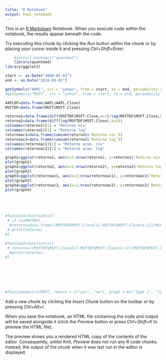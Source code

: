 ```yaml
---
title: "R Notebook"
output: html_notebook
---
```


This is an [R Markdown](http://rmarkdown.rstudio.com) Notebook. When you execute code within the notebook, the results appear beneath the code. 

Try executing this chunk by clicking the *Run* button within the chunk or by placing your cursor inside it and pressing *Ctrl+Shift+Enter*. 

```r
    #install.packages("quantmod")
    library(quantmod)
library(ggplot2)

start <- as.Date("2000-01-01")
end <- as.Date("2018-09-01")

getSymbols("AAPL", src = "yahoo", from = start, to = end, periodicity = "monthly")
#getSymbols("MSFT", src = "yahoo", from = start, to = end, periodicity = "monthly")

AAPLDF=data.frame(AAPL$AAPL.Close)
MSFTDF=data.frame(MSFT$MSFT.Close)

retorno1=data.frame(diff(MSFTDF$MSFT.Close,k=1)/lag(MSFTDF$MSFT.Close,k=1))
retorno2=data.frame(diff(log(MSFTDF$MSFT.Close),k=1))
colnames(retorno1)[1] = "Retorno niv"
colnames(retorno2)[1] = "Retorno log"
retornoac1=data.frame(cumsum(retorno1$`Retorno niv`))
retornoac2=data.frame(cumsum(retorno2$`Retorno log`))
colnames(retornoac1)[1] = "Retorno acum. niv"
colnames(retornoac2)[1] = "Retorno acum. log"

graph1=ggplot(retorno1, aes(x=1:nrow(retorno), y=retorno1$`Retorno niv`)) + geom_line()
plot(graph1)
graph2=ggplot(retorno2, aes(x=1:nrow(retorno2), y=retorno2$`Retorno log`)) + geom_line()
plot(graph2)
graph3=ggplot(retornoac1, aes(x=1:nrow(retornoac1), y=retornoac1$`Retorno acum. niv`)) + geom_line()
plot(graph3)
graph4=ggplot(retornoac2, aes(x=1:nrow(retornoac2), y=retornoac2$`Retorno acum. log`)) + geom_line()
plot(graph4)





#funcion1=function(x){
 # if (x=MSFTDF)
  #retorno=data.frame((MSFTDF$MSFT.Close[x]-MSFTDF$MSFT.Close[x-1])/MSFTDF$MSFT.Close[x-1])
 # print(retorno)
#}

#funcion2=function(x){
 # retorno=((MSFTDF$MSFT.Close[x]-MSFTDF$MSFT.Close[x-1])/MSFTDF$MSFT.Close[x-1])
  #print(retorno)
#}







#funcionmaestra(MSFT, return = c("yes", "no"), graph = #c("type 1", "type 2"), norm = c("yes", "no"))

```


Add a new chunk by clicking the *Insert Chunk* button on the toolbar or by pressing *Ctrl+Alt+I*.

When you save the notebook, an HTML file containing the code and output will be saved alongside it (click the *Preview* button or press *Ctrl+Shift+K* to preview the HTML file).

The preview shows you a rendered HTML copy of the contents of the editor. Consequently, unlike *Knit*, *Preview* does not run any R code chunks. Instead, the output of the chunk when it was last run in the editor is displayed.
